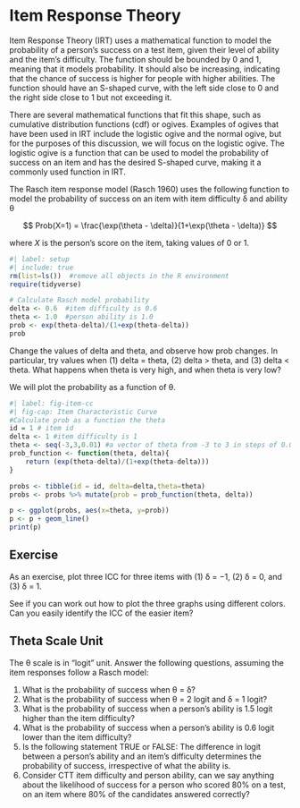 # Item Response Theory

Item Response Theory (IRT) uses a mathematical function to model the probability of a person's success on a test item, given their level of ability and the item's difficulty. The function should be bounded by 0 and 1, meaning that it models probability. It should also be increasing, indicating that the chance of success is higher for people with higher abilities. The function should have an S-shaped curve, with the left side close to 0 and the right side close to 1 but not exceeding it.

There are several mathematical functions that fit this shape, such as cumulative distribution functions (cdf) or ogives. Examples of ogives that have been used in IRT include the logistic ogive and the normal ogive, but for the purposes of this discussion, we will focus on the logistic ogive. The logistic ogive is a function that can be used to model the probability of success on an item and has the desired S-shaped curve, making it a commonly used function in IRT.

The Rasch item response model (Rasch 1960) uses the following function to model the probability of success on an item with item difficulty δ and ability θ

$$
Prob(X=1) = \frac{\exp(\theta - \delta)}{1+\exp(\theta - \delta)}
$$

where *X* is the person’s score on the item, taking values of 0 or 1.

```r
#| label: setup
#| include: true
rm(list=ls())  #remove all objects in the R environment
require(tidyverse)
```

```r
# Calculate Rasch model probability
delta <- 0.6  #item difficulty is 0.6
theta <- 1.0  #person ability is 1.0
prob <- exp(theta-delta)/(1+exp(theta-delta))
prob
```

Change the values of delta and theta, and observe how prob changes. In particular, try values when (1) delta = theta, (2) delta > theta, and (3) delta < theta. What happens when theta is very high, and when theta is very low?

We will plot the probability as a function of θ.

```r
#| label: fig-item-cc
#| fig-cap: Item Characteristic Curve
#Calculate prob as a function the theta
id = 1 # item id
delta <- 1 #item difficulty is 1
theta <- seq(-3,3,0.01) #a vector of theta from -3 to 3 in steps of 0.01
prob_function <- function(theta, delta){
    return (exp(theta-delta)/(1+exp(theta-delta)))
}

probs <- tibble(id = id, delta=delta,theta=theta)
probs <- probs %>% mutate(prob = prob_function(theta, delta))

p <- ggplot(probs, aes(x=theta, y=prob))
p <- p + geom_line()
print(p)

```

## Exercise
As an exercise, plot three ICC for three items with (1) δ = −1, (2) δ = 0, and (3) δ = 1.

See if you can work out how to plot the three graphs using different colors. Can you easily identify the ICC of the easier item?

## Theta Scale Unit
The θ scale is in “logit” unit. Answer the following questions, assuming the item responses follow a Rasch model:

1. What is the probability of success when θ = δ?
2. What is the probability of success when θ = 2 logit and δ = 1 logit?
3. What is the probability of success when a person’s ability is 1.5 logit higher than the item difficulty?
4. What is the probability of success when a person’s ability is 0.6 logit lower than the item difficulty?
5. Is the following statement TRUE or FALSE: The difference in logit between a person’s ability and an item’s difficulty determines the probability of success, irrespective of what the ability is.
6. Consider CTT item difficulty and person ability, can we say anything about the likelihood of success for a person who scored 80% on a test, on an item where 80% of the candidates answered correctly?

